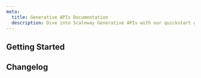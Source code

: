 ```yaml
---
meta:
  title: Generative APIs Documentation
  description: Dive into Scaleway Generative APIs with our quickstart guides, how-tos, tutorials and more.
---
```


<ProductHeader
   productName="Generative APIs"
   productLogo="inference"
   description="Generative APIs is a new product."
   url="/ai-datagenerative-apis/quickstart"
   label="Generative APIs Quickstart"
/>

## Getting Started

<Grid>
    <SummaryCard
        title="Quickstart"
        icon="rocket"
        description="Learn how to create, connect to, and delete a Generative APIs endpoint in a few steps."
        label="View Quickstart"
        url="/ai-datagenerative-apis/quickstart/"
    />
    <SummaryCard
        title="Concepts"
        icon="information-circle-outline"
        description="Core concepts that give you a better understanding of Scaleway Generative APIs."
        label="View Concepts"
        url="/ai-datagenerative-apis/concepts/"
    />
    <SummaryCard
        title="How-tos"
        icon="help-circle-outline"
        description="Check our guides about creating and managing Generative APIs endpoints."
        label="View How-tos"
        url="/ai-datagenerative-apis/how-to/"
    />
    <SummaryCard
        title="Additional content"
        icon="book-open-outline"
        description="Guides to help you choose a Generative APIs endpoint, understand pricing and advanced configuration."
        label="View additional content"
        url="/ai-datagenerative-apis/reference-content/"
    />
</Grid>

<ClickableBanner
    productLogo="cli"
    title="Generative APIs API"
    description="Learn how to create and manage your Scaleway Generative APIs endpoints through the API."
    url="https://www.scaleway.com/en/developers/api/generative-apis/"
    label="Go to Generative APIs API"
/>

## Changelog

<ChangelogList
    productName="generative-apis"
    numberOfChanges={3}
/>
